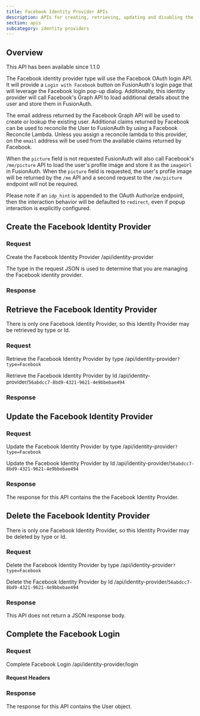 ```yaml
---
title: Facebook Identity Provider APIs
description: APIs for creating, retrieving, updating and disabling the Facebook identity provider
section: apis
subcategory: identity providers
---
```



## Overview

<Aside type="version">
This API has been available since 1.1.0
</Aside>

The Facebook identity provider type will use the Facebook OAuth login API. It will provide a `Login with Facebook` button on FusionAuth's login page that will leverage the Facebook login pop-up dialog. Additionally, this identity provider will call Facebook's Graph API to load additional details about the user and store them in FusionAuth.

The email address returned by the Facebook Graph API will be used to create or lookup the existing user. Additional claims returned by Facebook can be used to reconcile the User to FusionAuth by using a Facebook Reconcile Lambda. Unless you assign a reconcile lambda to this provider, on the `email` address will be used from the available claims returned by Facebook.

When the `picture` field is not requested FusionAuth will also call Facebook's `/me/picture` API to load the user's profile image and store it as the `imageUrl` in FusionAuth. When the `picture` field is requested, the user's profile image will be returned by the `/me` API and a second request to the `/me/picture` endpoint will not be required.

<TokenStorageNote idp_long_lived_token_type="long-lived" idp_display_name={idp_display_name} idp_linking_strategy={idp_linking_strategy} token_name="long-lived token" return_text="/oauth/access_token (after presenting the login token)" />

Please note if an `idp_hint` is appended to the OAuth Authorize endpoint, then the interaction behavior will be defaulted to `redirect`, even if popup interaction is explicitly configured.

## Create the Facebook Identity Provider

### Request

<APIAuthentication icon="lock">Create the Facebook Identity Provider</APIAuthentication>
<APIURI method="POST">/api/identity-provider</APIURI>

The <InlineField>type</InlineField> in the request JSON is used to determine that you are managing the Facebook identity provider.

<FacebookPostRequestBody idp_since={idp_since}
                         idp_linking_strategy={idp_linking_strategy}
                         idp_display_name={idp_display_name} />

### Response

<StandardPostResponseCodes never_search_error />

<FacebookResponseBody idp_since={idp_since}
                      idp_linking_strategy={idp_linking_strategy}
                      idp_display_name={idp_display_name} />

## Retrieve the Facebook Identity Provider

There is only one Facebook Identity Provider, so this Identity Provider may be retrieved by type or Id.

### Request

<APIAuthentication icon="lock">Retrieve the Facebook Identity Provider by type</APIAuthentication>
<APIURI method="GET">/api/identity-provider`?type=Facebook`</APIURI>

<APIAuthentication icon="lock">Retrieve the Facebook Identity Provider by Id</APIAuthentication>
<APIURI method="GET">/api/identity-provider/`56abdcc7-8bd9-4321-9621-4e9bbebae494`</APIURI>

### Response

<StandardGetResponseCodes />

<FacebookResponseBody idp_since={idp_since}
                      idp_linking_strategy={idp_linking_strategy}
                      idp_display_name={idp_display_name} />

## Update the Facebook Identity Provider

<GenericUpdateExplanationFragment extra_id_verbiage="There is only one Facebook Identity Provider, so this Identity Provider may be updated by type or Id." capitalized_object_name="Facebook Identity Provider" />

### Request

<APIAuthentication icon="lock">Update the Facebook Identity Provider by type</APIAuthentication>
<APIURI method="PUT">/api/identity-provider`?type=Facebook`</APIURI>

<PatchSupport api_endpoint="/api/identity-provider`?type=Facebook`" />

<APIAuthentication icon="lock">Update the Facebook Identity Provider by Id</APIAuthentication>
<APIURI method="PUT">/api/identity-provider/`56abdcc7-8bd9-4321-9621-4e9bbebae494`</APIURI>

<PatchSupport api_endpoint="/api/identity-provider/`56abdcc7-8bd9-4321-9621-4e9bbebae494`" />

<FacebookPutRequestBody idp_since={idp_since}
                        idp_linking_strategy={idp_linking_strategy}
                        idp_display_name={idp_display_name} />

### Response

The response for this API contains the the Facebook Identity Provider.

<StandardPutResponseCodes />

<FacebookResponseBody idp_since={idp_since}
                      idp_linking_strategy={idp_linking_strategy}
                      idp_display_name={idp_display_name} />

## Delete the Facebook Identity Provider

There is only one Facebook Identity Provider, so this Identity Provider may be deleted by type or Id.

### Request

<APIAuthentication icon="lock">Delete the Facebook Identity Provider by type</APIAuthentication>
<APIURI method="DELETE">/api/identity-provider`?type=Facebook`</APIURI>

<APIAuthentication icon="lock">Delete the Facebook Identity Provider by Id</APIAuthentication>
<APIURI method="DELETE">/api/identity-provider/`56abdcc7-8bd9-4321-9621-4e9bbebae494`</APIURI>

### Response

This API does not return a JSON response body.

<StandardDeleteResponseCodes />

## Complete the Facebook Login

<CompleteLoginText idp_display_name={idp_display_name} token_text_with_article="an access token" token_text="access token" />

### Request

<APIAuthentication icon="unlock">Complete Facebook Login</APIAuthentication>
<APIURI method="POST">/api/identity-provider/login</APIURI>

#### Request Headers

<APIBlock>
  <XForwardedForHeader />
  <XFusionauthTenantIdHeaderScopedOperationRowOnly />
</APIBlock>

<IdentityProviderLoginRequestBody idp_display_name={idp_display_name} idp_since={idp_since} />

### Response

The response for this API contains the User object.

<IdentityProviderLoginResponseBody />

